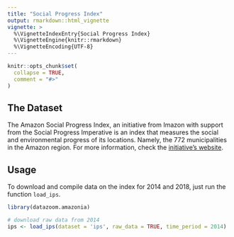 ```yaml
---
title: "Social Progress Index"
output: rmarkdown::html_vignette
vignette: >
  %\VignetteIndexEntry{Social Progress Index}
  %\VignetteEngine{knitr::rmarkdown}
  %\VignetteEncoding{UTF-8}
---
```


```r
knitr::opts_chunk$set(
  collapse = TRUE,
  comment = "#>"
)
```

## The Dataset

The Amazon Social Progress Index, an initiative from Imazon with support from 
the Social Progress Imperative is an index that measures the social and environmental progress of its locations. Namely, the 772 municipalities in the Amazon region.
For more information, check the [initiative's website](http://www.ipsamazonia.org.br/conheca-o-ips).


## Usage

To download and compile data on the index for 2014 and 2018, just run the function `load_ips`.

```r
library(datazoom.amazonia)

# download raw data from 2014
ips <- load_ips(dataset = 'ips', raw_data = TRUE, time_period = 2014)
```


